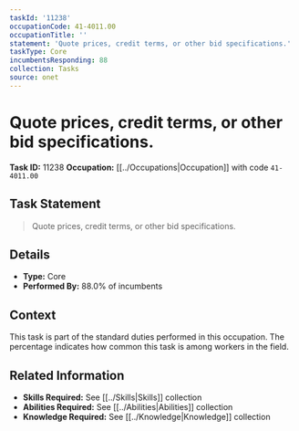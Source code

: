 ```yaml
---
taskId: '11238'
occupationCode: 41-4011.00
occupationTitle: ''
statement: 'Quote prices, credit terms, or other bid specifications.'
taskType: Core
incumbentsResponding: 88
collection: Tasks
source: onet
---
```

# Quote prices, credit terms, or other bid specifications.

**Task ID:** 11238
**Occupation:** [[../Occupations|Occupation]] with code `41-4011.00`

## Task Statement

> Quote prices, credit terms, or other bid specifications.

## Details

- **Type:** Core
- **Performed By:** 88.0% of incumbents

## Context

This task is part of the standard duties performed in this occupation. The percentage indicates how common this task is among workers in the field.

## Related Information

- **Skills Required:** See [[../Skills|Skills]] collection
- **Abilities Required:** See [[../Abilities|Abilities]] collection
- **Knowledge Required:** See [[../Knowledge|Knowledge]] collection
